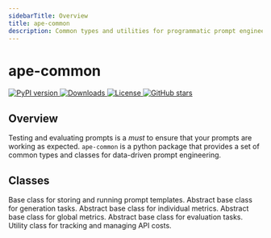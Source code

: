 ```yaml
---
sidebarTitle: Overview
title: ape-common
description: Common types and utilities for programmatic prompt engineering.
---
```



# ape-common

<div
  style={{
    display: "flex",
    flexDirection: "row",
    flexWrap: "wrap",
    gap: "8px",
    alignItems: "center",
    margin: "16px 0",
  }}
>
  <a href="https://pypi.org/project/ape-common/" target="_blank">
    <img
      src="https://img.shields.io/pypi/v/ape-common.svg"
      alt="PyPI version"
      style={{ display: "inline-block" }}
    />
  </a>
  <a href="https://pepy.tech/project/ape-common" target="_blank">
    <img
      src="https://static.pepy.tech/badge/ape-common"
      alt="Downloads"
      style={{ display: "inline-block" }}
    />
  </a>
  <a href="https://github.com/weavel-ai/Ape/blob/main/LICENSE" target="_blank">
    <img
      src="https://img.shields.io/pypi/l/ape-common.svg"
      alt="License"
      style={{ display: "inline-block" }}
    />
  </a>
  <a href="https://github.com/weavel-ai/Ape" target="_blank">
    <img
      src="https://img.shields.io/github/stars/weavel-ai/Ape.svg?style=social"
      alt="GitHub stars"
      style={{ display: "inline-block" }}
    />
  </a>
</div>

## Overview

Testing and evaluating prompts is a _must_ to ensure that your prompts are working as expected. `ape-common` is a python package that provides a set of common types and classes for data-driven prompt engineering.

## Classes

<Cards>
  <Cards.Card title="Prompt" href="/concepts/ape-common/prompt">
    Base class for storing and running prompt templates.
  </Cards.Card>
  <Cards.Card
    title="BaseGenerate"
    href="/concepts/ape-common/generator/base-generator"
  >
    Abstract base class for generation tasks.
  </Cards.Card>
  <Cards.Card title="BaseMetric" href="/concepts/ape-common/metric/base-metric">
    Abstract base class for individual metrics.
  </Cards.Card>
  <Cards.Card
    title="BaseGlobalMetric"
    href="/concepts/ape-common/global-metric/base-global-metric"
  >
    Abstract base class for global metrics.
  </Cards.Card>
  <Cards.Card title="BaseEvaluator" href="/concepts/ape-common/evaluator">
    Abstract base class for evaluation tasks.
  </Cards.Card>
  <Cards.Card title="CostTracker" href="/concepts/ape-common/cost-tracker">
    Utility class for tracking and managing API costs.
  </Cards.Card>
</Cards>

